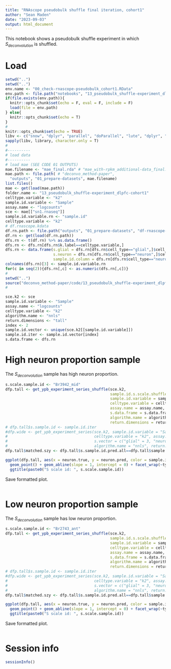 ```yaml
---
title: "RNAscope pseudobulk shuffle final iteration, cohort1"
author: "Sean Maden"
date: "2023-09-03"
output: html_document
---
```


This notebook shows a pseudobulk shuffle experiment in which $S_{deconvolution}$ is shuffled.

# Load

```r
setwd("..")
setwd("..")
env.name <- "00_check-rnascope-pseudobulk_cohort1.RData"
env.path <- file.path("notebooks", "13_pseudobulk_shuffle-experiment_dlpfc-cohort1", env.name)
if(file.exists(env.path)){
  knitr::opts_chunk$set(echo = F, eval = F, include = F)
  load(file = env.path)
} else{
  knitr::opts_chunk$set(echo = T)
}
# 
knitr::opts_chunk$set(echo = TRUE)
libv <- c("snow", "dplyr", "parallel", "doParallel", "lute", "dplyr", "scuttle")
sapply(libv, library, character.only = T)
# 
#----------
# load data
#----------
# load mae (SEE CODE 01 OUTPUTS)
mae.filename <- "mae_final.rda" # "mae_with-rpkm_additional-data_final.rda"
mae.path <- file.path( # "deconvo_method-paper", 
  "outputs", "01_prepare-datasets", mae.filename)
list.files()
mae <- get(load(mae.path))
folder.name <- "13_pseudobulk_shuffle-experiment_dlpfc-cohort1"
celltype.variable <- "k2"
sample.id.variable <- "Sample"
assay.name <- "logcounts"
sce <- mae[["sn1.rnaseq"]]
sample.id.variable.rn <- "sample.id"
celltype.variable <- "k2"
# df.rnascope.kdata
df.rn.path <- file.path("outputs", "01_prepare-datasets", "df-rnascope-info_cohort1.rda")
df.rn <- get(load(df.rn.path))
dfs.rn <- t(df.rn) %>% as.data.frame()
dfs.rn <- dfs.rn[dfs.rn$k.label==celltype.variable,]
dfs.rn <- data.frame(s.glial = dfs.rn[dfs.rn$cell_type=="glial",]$cell_size,
                     s.neuron = dfs.rn[dfs.rn$cell_type=="neuron",]$cell_size,
                     sample.id.column = dfs.rn[dfs.rn$cell_type=="neuron",]$sample_id)
colnames(dfs.rn)[3] <- sample.id.variable.rn
for(c in seq(2)){dfs.rn[,c] <- as.numeric(dfs.rn[,c])}
# 
setwd("..")
source("deconvo_method-paper/code/13_pseudobulk_shuffle-experiment_dlpfc-cohort1/00_parameters-pseudobulk.R")
# 
```

```r
sce.k2 <- sce
sample.id.variable <- "Sample"
assay.name <- "logcounts"
celltype.variable <- "k2"
algorithm.name <- "nnls"
return.dimensions <- "tall"
index <- 2
sample.id.vector <- unique(sce.k2[[sample.id.variable]])
sample.id.iter <- sample.id.vector[index]
s.data.frame <- dfs.rn
```

# High neuron proportion sample

The $S_{deconvolution}$ sample has high neuron proportion.

```r
s.scale.sample.id <- "Br3942_mid"
dfp.tall <- get_ypb_experiment_series_shuffle(sce.k2, 
                                              sample.id.s.scale.shuffle.reference = s.scale.sample.id,
                                              sample.id.variable = sample.id.variable,
                                              celltype.variable = celltype.variable,
                                              assay.name = assay.name,
                                              s.data.frame = s.data.frame,
                                              algorithm.name = algorithm.name,
                                              return.dimensions = return.dimensions)
# dfp.tall$s.sample.id <- sample.id.iter
#dfp.wide <- get_ypb_experiment_series(sce.k2, sample.id.variable = "Sample", 
#                                      celltype.variable = "k2", assay.name = "logcounts",
#                                      s.vector = c("glial" = 3, "neuron" = 10),
#                                      algorithm.name = "nnls", return.dimensions = "wide")
dfp.tall$matched.szy <- dfp.tall$s.sample.id.pred.all==dfp.tall$sample.id
```

```r
ggplot(dfp.tall, aes(x = neuron.true, y = neuron.pred, color = sample.id, size = matched.szy)) + 
  geom_point() + geom_abline(slope = 1, intercept = 0) + facet_wrap(~type) +
  ggtitle(paste0("S scale id: ", s.scale.sample.id))
```

Save formatted plot.

```r

```

# Low neuron proportion sample

The $S_{deconvolution}$ sample has low neuron proportion.

```r
s.scale.sample.id <- "Br2743_ant"
dfp.tall <- get_ypb_experiment_series_shuffle(sce.k2, 
                                              sample.id.s.scale.shuffle.reference = s.scale.sample.id,
                                              sample.id.variable = sample.id.variable,
                                              celltype.variable = celltype.variable,
                                              assay.name = assay.name,
                                              s.data.frame = s.data.frame,
                                              algorithm.name = algorithm.name,
                                              return.dimensions = return.dimensions)
# dfp.tall$s.sample.id <- sample.id.iter
#dfp.wide <- get_ypb_experiment_series(sce.k2, sample.id.variable = "Sample", 
#                                      celltype.variable = "k2", assay.name = "logcounts",
#                                      s.vector = c("glial" = 3, "neuron" = 10),
#                                      algorithm.name = "nnls", return.dimensions = "wide")
dfp.tall$matched.szy <- dfp.tall$s.sample.id.pred.all==dfp.tall$sample.id
```

```r
ggplot(dfp.tall, aes(x = neuron.true, y = neuron.pred, color = sample.id, size = matched.szy)) + 
  geom_point() + geom_abline(slope = 1, intercept = 0) + facet_wrap(~type) +
  ggtitle(paste0("S scale id: ", s.scale.sample.id))
```

Save formatted plot. 

```r

```

# Session info

```r
sessionInfo()
```